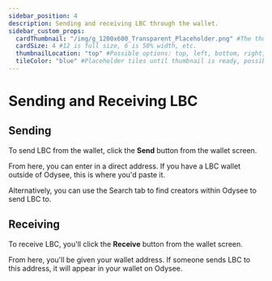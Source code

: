 ---
sidebar_position: 4
description: Sending and receiving LBC through the wallet.
sidebar_custom_props:
  cardThumbnail: "/img/g_1200x600_Transparent_Placeholder.png" #The thumbnail on the category card.
  cardSize: 4 #12 is full size, 6 is 50% width, etc.
  thumbnailLocation: "top" #Possible options: top, left, bottom, right, none
  tileColor: "blue" #Placeholder tiles until thumbnail is ready, possible options: blue, cream, darkpurple, lightpurple, mauve, orange, pink, none
---

# Sending and Receiving LBC

## Sending

To send LBC from the wallet, click the **Send** button from the wallet screen.

From here, you can enter in a direct address. If you have a LBC wallet outside of Odysee, this is where you'd paste it.

Alternatively, you can use the Search tab to find creators within Odysee to send LBC to.

## Receiving

To receive LBC, you'll click the **Receive** button from the wallet screen.

From here, you'll be given your wallet address. If someone sends LBC to this address, it will appear in your wallet on Odysee.